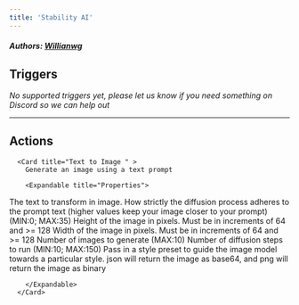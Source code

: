 ```yaml
---
title: 'Stability AI'
---
```


##### Authors: [Willianwg](https://github.com/Willianwg)


## Triggers

*No supported triggers yet, please let us know if you need something on Discord so we can help out* 


---

## Actions


      <Card title="Text to Image " >
        Generate an image using a text prompt

        <Expandable title="Properties">
          
<ResponseField name="Authentication" required type="Custom_auth">

</ResponseField>
            
<ResponseField name="Prompt" required type="Short_text">
The text to transform in image.
</ResponseField>
            
<ResponseField name="cfg_scale"  type="Number">
How strictly the diffusion process adheres to the prompt text (higher values keep your image closer to your prompt) (MIN:0; MAX:35)
</ResponseField>
            
<ResponseField name="height"  type="Number">
Height of the image in pixels. Must be in increments of 64 and >= 128
</ResponseField>
            
<ResponseField name="width"  type="Number">
Width of the image in pixels. Must be in increments of 64 and >= 128
</ResponseField>
            
<ResponseField name="samples"  type="Short_text">
Number of images to generate (MAX:10)
</ResponseField>
            
<ResponseField name="steps"  type="Number">
Number of diffusion steps to run (MIN:10; MAX:150)
</ResponseField>
            
<ResponseField name="weight"  type="Number">

</ResponseField>
            
<ResponseField name="clip_guidance_preset"  type="Static_dropdown">

</ResponseField>
            
<ResponseField name="style_preset"  type="Static_dropdown">
Pass in a style preset to guide the image model towards a particular style.
</ResponseField>
            
<ResponseField name="Engine ID" required type="Static_dropdown">

</ResponseField>
            
<ResponseField name="accept_format" required type="Static_dropdown">
json will return the image as base64, and png will return the image as binary
</ResponseField>
              
        </Expandable>
      </Card>
  
